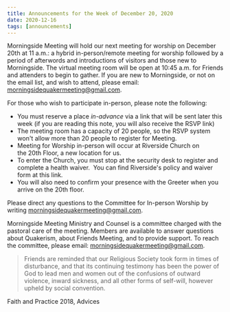 ```yaml
---
title: Announcements for the Week of December 20, 2020
date: 2020-12-16
tags: [announcements]
---
```


Morningside Meeting will hold our next meeting for worship on December 20th at 11 a.m.: a hybrid in-person/remote meeting for worship followed by a period of
afterwords and introductions of visitors and those new to Morningside. The virtual meeting room will be open at 10:45 a.m. for Friends and attenders to begin to gather. If you are new to Morningside, or not on the email list, and wish to attend, please email: [morningsidequakermeeting@gmail.com](mailto:morningsidequakermeeting@gmail.com).

For those who wish to participate in-person, please note the following:

- You must reserve a place _in-advance_ via a link that will be sent later this week (if you are reading this note, you will also receive the RSVP link)
- The meeting room has a capacity of 20 people, so the RSVP system won't allow more than 20 people to register for Meeting.
- Meeting for Worship in-person will occur at Riverside Church on the 20th Floor, a new location for us.
- To enter the Church, you must stop at the security desk to register and complete a health waiver.  You can find Riverside's policy and waiver form at this link.
- You will also need to confirm your presence with the Greeter when you arrive on the 20th floor.

Please direct any questions to the Committee for In-person Worship by
writing [morningsidequakermeeting@gmail.com](mailto:morningsidequakermeeting@gmail.com).

Morningside Meeting Ministry and Counsel is a committee charged with the pastoral care of the meeting. Members are available to answer questions about Quakerism, about Friends Meeting, and to provide support. To reach the committee, please email: [morningsidequakermeeting@gmail.com](mailto:morningsidequakermeeting@gmail.com).

> Friends are reminded that our Religious Society took form in times of disturbance, and that its continuing testimony has been the power of God to lead men and women out of the confusions of outward violence, inward sickness, and all other forms of self-will, however upheld by social convention.

Faith and Practice 2018, Advices
